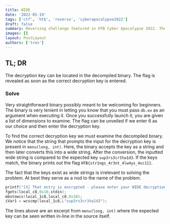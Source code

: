 ```yaml
---
title: WIDE
date: '2022-05-19'
tags: ['ctf', 'htb', 'reverse', 'cyberapocalypse2022']
draft: false
summary: Reversing challenge featured in HTB Cyber Apocalypse 2022. The entry for the dimension has been encrypted. Can you make it inside and take control?
images: []
layout: PostLayout
authors: ['trev']
---
```


## TL; DR

The decryption key can be located in the decompiled binary. The flag is revealed as soon as the correct decryption key is entered.

### Solve

Very straightforward binary possibly meant to be welcoming for beginners. The binary is very lenient in letting you know that you must pass `db.ex` as an argument when executing it. Once you successfully launch it, you are given a list of dimensions to examine. The flag can be unveiled if we enter 6 as our choice and then enter the decryption key.

To find the correct decryption key we must examine the decompiled binary. We notice that the string that prompts the input for the decryption key is present in `menu(long, int)`. Here, the binary accepts the key as a string and then later converts this into a wide string. After the conversion, the inputted wide string is compared to the expected key `sup3rs3cr3tw1d3`. If the keys match, the binary prints out the flag `HTB{str1ngs_4r3nt_4lw4ys_4sc11}`.

The fact that the keys exist as wide strings is irrelevant to solving the problem. At best they serve as a nod to the name of the problem.

```c
printf("[X] That entry is encrypted - please enter your WIDE decryption key: ");
fgets(local_c8,0x10,stdin);
mbstowcs(local_1c8,local_c8,0x10);
iVar1 = wcscmp(local_1c8,L"sup3rs3cr3tw1d3");
```

The lines above are an excerpt from `menu(long, int)` where the expected key can be seen written in-line in the source itself.
